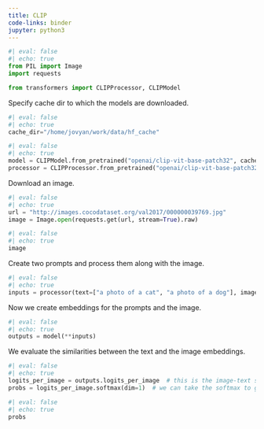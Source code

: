 ```yaml
---
title: CLIP
code-links: binder
jupyter: python3
---
```


```python
#| eval: false
#| echo: true
from PIL import Image
import requests

from transformers import CLIPProcessor, CLIPModel
```

Specify cache dir to which the models are downloaded.

```python
#| eval: false
#| echo: true
cache_dir="/home/jovyan/work/data/hf_cache"
```

```python
#| eval: false
#| echo: true
model = CLIPModel.from_pretrained("openai/clip-vit-base-patch32", cache_dir=cache_dir)
processor = CLIPProcessor.from_pretrained("openai/clip-vit-base-patch32", cache_dir=cache_dir)
```

Download an image.

```python
#| eval: false
#| echo: true
url = "http://images.cocodataset.org/val2017/000000039769.jpg"
image = Image.open(requests.get(url, stream=True).raw)
```

```python
#| eval: false
#| echo: true
image
```

Create two prompts and process them along with the image.

```python
#| eval: false
#| echo: true
inputs = processor(text=["a photo of a cat", "a photo of a dog"], images=image, return_tensors="pt", padding=True)
```

Now we create embeddings for the prompts and the image.

```python
#| eval: false
#| echo: true
outputs = model(**inputs)
```

We evaluate the similarities between the text and the image embeddings.

```python
#| eval: false
#| echo: true
logits_per_image = outputs.logits_per_image  # this is the image-text similarity score
probs = logits_per_image.softmax(dim=1)  # we can take the softmax to get the label probabilities
```

```python
#| eval: false
#| echo: true
probs
```

